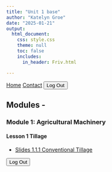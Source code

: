 ```yaml
---
title: "Unit 1 base"
author: "Katelyn Groe"
date: "2025-01-21"
output:
  html_document:
    css: style.css
    theme: null
    toc: false
    includes:
      in_header: Friv.html

---
```


<script src="https://identity.netlify.com/v1/netlify-identity-widget.js"></script>

<nav>
  <a href="index.html">Home</a>
  <a href="contact.html">Contact</a>
  <button onclick="logout()">Log Out</button>
</nav>



<p style="margin-bottom: 20px;">


## Modules - 

### Module 1: Agricultural Machinery 
#### Lesson 1 Tillage 
- [Slides 1.1.1 Conventional Tillage](TR\U1\1 Types of Machinery\Tillage\Lesson1.1.1 - Conventional Tillage)


<button onclick="logout()">Log Out</button>

<script>
    function logout() {
        netlifyIdentity.logout();
    }

    netlifyIdentity.on("logout", () => {
        window.location.href = "index.html"; // Redirect to home after logout
    });
</script>
